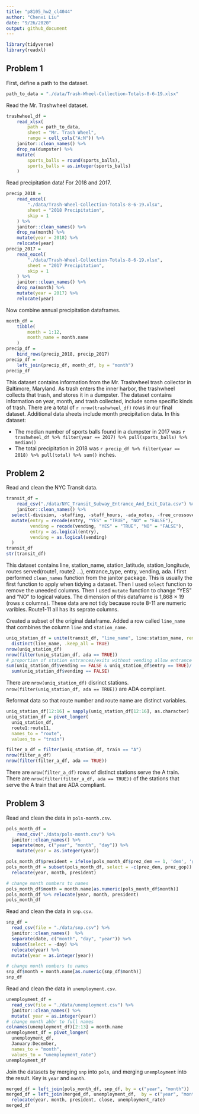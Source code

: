 ```yaml
---
title: "p8105_hw2_cl4044"
author: "Chenxi Liu"
date: "9/26/2020"
output: github_document
---
```


```r
library(tidyverse)
library(readxl)
```

## Problem 1

First, define a path to the dataset. 

```r
path_to_data = "./data/Trash-Wheel-Collection-Totals-8-6-19.xlsx"
```


Read the Mr. Trashwheel dataset. 

```r
trashwheel_df = 
	read_xlsx(
		path = path_to_data,
		sheet = "Mr. Trash Wheel",
		range = cell_cols("A:N")) %>% 
	janitor::clean_names() %>% 
	drop_na(dumpster) %>% 
	mutate(
		sports_balls = round(sports_balls),
		sports_balls = as.integer(sports_balls)
	)
```

Read precipitation data! For 2018 and 2017. 

```r
precip_2018 = 
	read_excel(
		"./data/Trash-Wheel-Collection-Totals-8-6-19.xlsx",
		sheet = "2018 Precipitation",
		skip = 1
	) %>% 
	janitor::clean_names() %>% 
	drop_na(month) %>% 
	mutate(year = 2018) %>% 
	relocate(year)
precip_2017 = 
	read_excel(
		"./data/Trash-Wheel-Collection-Totals-8-6-19.xlsx",
		sheet = "2017 Precipitation",
		skip = 1
	) %>% 
	janitor::clean_names() %>% 
	drop_na(month) %>% 
	mutate(year = 2017) %>% 
	relocate(year)
```

Now combine annual precipitation dataframes.

```r
month_df = 
	tibble(
		month = 1:12,
		month_name = month.name
	)
precip_df = 
	bind_rows(precip_2018, precip_2017)
precip_df =
	left_join(precip_df, month_df, by = "month")
precip_df
```

This dataset contains information from the Mr. Trashwheel trash collector in Baltimore, Maryland. As trash enters the inner harbor, the trashwheel collects that trash, and stores it in a dumpster. The dataset contains information on year, month, and trash collected, include some specific kinds of trash. There are a total of `r nrow(trashwheel_df)` rows in our final dataset. Additional data sheets include month precipitation data. In this dataset:

* The median number of sports balls found in a dumpster in 2017 was `r trashwheel_df %>% filter(year == 2017) %>% pull(sports_balls) %>% median()`
* The total precipitation in 2018 was `r precip_df %>% filter(year == 2018) %>% pull(total) %>% sum()` inches.

## Problem 2

Read and clean the NYC Transit data. 

```r
transit_df = 
	read_csv("./data/NYC_Transit_Subway_Entrance_And_Exit_Data.csv") %>%
	janitor::clean_names() %>% 
  select(-division, -staffing, -staff_hours, -ada_notes, -free_crossover, -north_south_street, -east_west_street, -corner, -entrance_latitude, -entrance_longitude, -station_location, -entrance_location, -exit_only ) %>%
  mutate(entry = recode(entry, "YES" = "TRUE", "NO" = "FALSE"),
         vending = recode(vending, "YES" = "TRUE", "NO" = "FALSE"),
         entry = as.logical(entry),
         vending = as.logical(vending)
  )
transit_df
str(transit_df)
```
This dataset contains line, station_name, station_latitude, station_longitude, routes served(route1, route2 …), entrance_type, entry, vending, ada. I first performed ``clean_names`` function from the janitor package. This is usually the first function to apply when tidying a dataset. Then I used ``select`` function to remove the uneeded columns. Then I used ``mutate`` function to change "YES" and "NO" to logical values. The dimension of this dataframe is 1,868 × 19 (rows x columns). These data are not tidy because route 8-11 are numeric varibles. Route1-11 all has its seprate columns.  

Created a subset of the original dataframe. Added a row called ``line_name`` that combines the column ``line`` and ``station_name``.
```r
uniq_station_df = unite(transit_df, "line_name", line:station_name, remove = FALSE) %>%
  distinct(line_name, .keep_all = TRUE)
nrow(uniq_station_df)
nrow(filter(uniq_station_df, ada == TRUE))
# proportion of station entrances/exits without vending allow entrance
sum(uniq_station_df$vending == FALSE & uniq_station_df$entry == TRUE)/
  sum(uniq_station_df$vending == FALSE)
```
There are ``nrow(uniq_station_df)`` disrinct stations. ``nrow(filter(uniq_station_df, ada == TRUE))`` are ADA compliant. 

Reformat data so that route number and route name are distinct variables.
```r
uniq_station_df[12:16] = sapply(uniq_station_df[12:16], as.character)
uniq_station_df = pivot_longer(
  uniq_station_df,
  route1:route11,
  names_to = "route",
  values_to = "train")

filter_a_df = filter(uniq_station_df, train == "A")
nrow(filter_a_df)
nrow(filter(filter_a_df, ada == TRUE))
```
There are ``nrow(filter_a_df)`` rows of distinct stations serve the A train.
There are ``nrow(filter(filter_a_df, ada == TRUE))`` of the stations that serve the A train that are ADA compliant.


## Problem 3
Read and clean the data in ``pols-month.csv``.
```r
pols_month_df = 
	read_csv("./data/pols-month.csv") %>%
  janitor::clean_names() %>%
  separate(mon, c("year", "month", "day")) %>%
  	mutate(year = as.integer(year))

pols_month_df$president = ifelse(pols_month_df$prez_dem == 1, 'dem', 'gop')
pols_month_df = subset(pols_month_df, select = -c(prez_dem, prez_gop)) %>% 
  relocate(year, month, president)

# change month numbers to names
pols_month_df$month = month.name[as.numeric(pols_month_df$month)]
pols_month_df %>% relocate(year, month, president)
pols_month_df
```

Read and clean the data in ``snp.csv``.
```r
snp_df = 
  read_csv(file = "./data/snp.csv") %>% 
  janitor::clean_names()  %>% 
  separate(date, c("month", "day", "year")) %>% 
  subset(select = -day) %>% 
  relocate(year) %>%
  mutate(year = as.integer(year))

# change month numbers to names
snp_df$month = month.name[as.numeric(snp_df$month)]
snp_df
```

Read and clean the data in ``unemployment.csv``.
```r
unemployment_df = 
  read_csv(file = "./data/unemployment.csv") %>% 
  janitor::clean_names() %>%
  mutate( year = as.integer(year))
# change month abbr to full names
colnames(unemployment_df)[2:13] = month.name
unemployment_df = pivot_longer(
  unemployment_df, 
  January:December,
  names_to = "month",
  values_to = "unemployment_rate")
unemployment_df

```

Join the datasets by merging ``snp`` into ``pols``, and merging ``unemployment`` into the result. Key is ``year`` and ``month``. 
```r
merged_df = left_join(pols_month_df, snp_df, by = c("year", "month"))
merged_df = left_join(merged_df, unemployment_df,  by = c("year", "month")) %>%
  relocate(year, month, president, close, unemployment_rate)
merged_df
```




